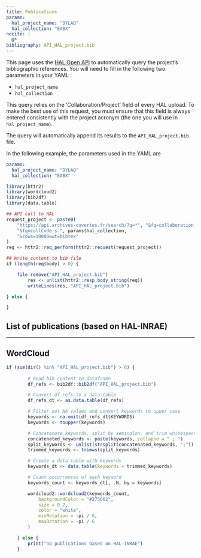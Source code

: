 ```yaml
---
title: Publications
params:
  hal_project_name: "DYLAQ"
  hal_collection: "EABX"
nocite: |
  @*
bibliography: API_HAL_project.bib
---
```


This page uses the [HAL Open API](https://api.archives-ouvertes.fr/docs) to automatically query the project's bibliographic references. You will need to fill in the following two parameters in your YAML :

* `hal_project_name` 
* `hal_collection`

This query relies on the 'Collaboration/Project' field of every HAL upload. To make the best use of this request, you must ensure that this field is always entered consistently with the project acronym (the one you will use in `hal_project_name`).

The query will automatically append its results to the `API_HAL_project.bib` file.

In the following example, the parameters used in the YAML are

```yaml
params:
  hal_project_name: "DYLAQ"
  hal_collection: "EABX"
```


```r
library(httr2)
library(wordcloud2)
library(bib2df)
library(data.table)

## API call to HAL
request_project <- paste0(
    "https://api.archives-ouvertes.fr/search/?q=*", "&fq=collaboration_s:", params$hal_project_name,
    "&fq=collCode_s:", params$hal_collection,
    "&rows=10000&wt=bibtex"
)
req <- httr2::req_perform(httr2::request(request_project))

## Write content to bib file
if (length(req$body) > 0) {

    file.remove("API_HAL_project.bib")
        res <- unlist(httr2::resp_body_string(req)) 
        writeLines(res, "API_HAL_project.bib")

} else {

}
```



## List of publications (based on HAL-INRAE)

::: {#refs}
:::

---

## WordCloud

```r
if (sum(dir() %in% "API_HAL_project.bib") > 0) {
    
        # Read bib content to dataframe
        df_refs <- bib2df::bib2df("API_HAL_project.bib")

        # Convert df_refs to a data.table
        df_refs_dt <- as.data.table(df_refs)

        # Filter out NA values and convert keywords to upper case
        keywords <- na.omit(df_refs_dt$KEYWORDS)
        keywords <- toupper(keywords)

        # Concatenate keywords, split by semicolon, and trim whitespace
        concatenated_keywords <- paste(keywords, collapse = " ; ")
        split_keywords <- unlist(strsplit(concatenated_keywords, ";"))
        trimmed_keywords <- trimws(split_keywords)

        # Create a data.table with keywords
        keywords_dt <- data.table(keywords = trimmed_keywords)

        # Count occurrences of each keyword
        keywords_count <- keywords_dt[, .N, by = keywords]

        wordcloud2::wordcloud2(keywords_count,
            backgroundColor = "#275662",
            size = 0.2,
            color = "white",
            minRotation = -pi / 6,
            maxRotation = -pi / 6
        )

    } else {
        print("no publications based on HAL-INRAE")
    }
```




